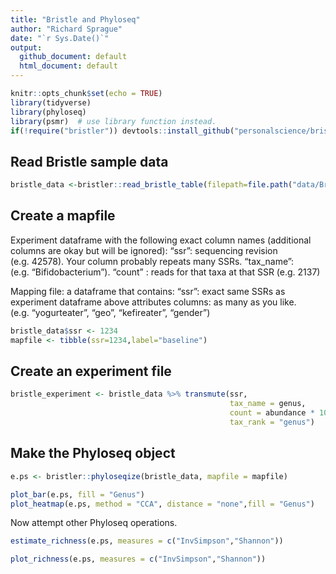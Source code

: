 ```yaml
---
title: "Bristle and Phyloseq"
author: "Richard Sprague"
date: "`r Sys.Date()`"
output:
  github_document: default
  html_document: default
---
```


```r
knitr::opts_chunk$set(echo = TRUE)
library(tidyverse)
library(phyloseq)
library(psmr)  # use library function instead.
if(!require("bristler")) devtools::install_github("personalscience/bristler")


```


## Read Bristle sample data

```r

bristle_data <-bristler::read_bristle_table(filepath=file.path("data/BristleHealthRaw.xlsx"))

```

## Create a mapfile


Experiment dataframe with the following exact column names (additional columns are okay but will be ignored):
  "ssr": sequencing revision (e.g. 42578).  Your column probably repeats many SSRs.
  "tax_name": (e.g. "Bifidobacterium").
  "count" : reads for that taxa at that SSR (e.g. 2137)

Mapping file: a dataframe that contains:
  "ssr": exact same SSRs as experiment dataframe above
  attributes columns: as many as you like.  (e.g. "yogurteater", "geo", "kefireater", "gender")

```r

bristle_data$ssr <- 1234
mapfile <- tibble(ssr=1234,label="baseline")

```

## Create an experiment file

```r
bristle_experiment <- bristle_data %>% transmute(ssr,
                                                 tax_name = genus,
                                                 count = abundance * 10000,
                                                 tax_rank = "genus")
```

## Make the Phyloseq object

```r

e.ps <- bristler::phyloseqize(bristle_data, mapfile = mapfile)

```


```r
plot_bar(e.ps, fill = "Genus")
plot_heatmap(e.ps, method = "CCA", distance = "none",fill = "Genus")

```

Now attempt other Phyloseq operations.
```r

estimate_richness(e.ps, measures = c("InvSimpson","Shannon"))

plot_richness(e.ps, measures = c("InvSimpson","Shannon"))


```

